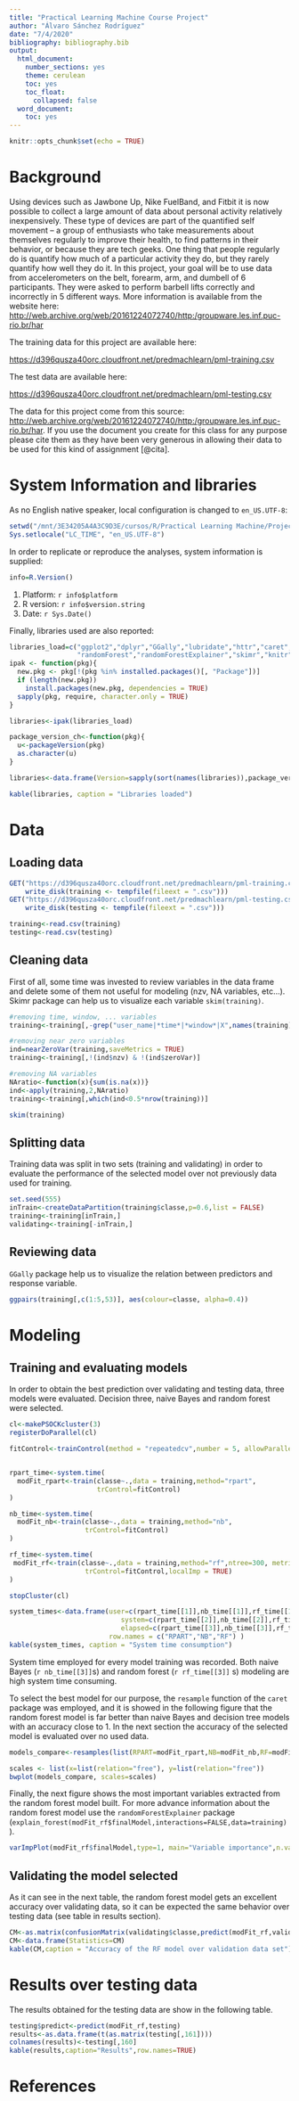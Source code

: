 ```yaml
---
title: "Practical Learning Machine Course Project"
author: "Álvaro Sánchez Rodríguez"
date: "7/4/2020"
bibliography: bibliography.bib
output: 
  html_document: 
    number_sections: yes
    theme: cerulean
    toc: yes
    toc_float: 
      collapsed: false
  word_document:
    toc: yes
---
```


```r
knitr::opts_chunk$set(echo = TRUE)
```

# Background

Using devices such as Jawbone Up, Nike FuelBand, and Fitbit it is now possible to collect a large amount of data about personal activity relatively inexpensively. These type of devices are part of the quantified self movement – a group of enthusiasts who take measurements about themselves regularly to improve their health, to find patterns in their behavior, or because they are tech geeks. One thing that people regularly do is quantify how much of a particular activity they do, but they rarely quantify how well they do it. In this project, your goal will be to use data from accelerometers on the belt, forearm, arm, and dumbell of 6 participants. They were asked to perform barbell lifts correctly and incorrectly in 5 different ways. More information is available from the website here: <http://web.archive.org/web/20161224072740/http:/groupware.les.inf.puc-rio.br/har>

The training data for this project are available here:

<https://d396qusza40orc.cloudfront.net/predmachlearn/pml-training.csv>

The test data are available here:

<https://d396qusza40orc.cloudfront.net/predmachlearn/pml-testing.csv>

The data for this project come from this source: <http://web.archive.org/web/20161224072740/http:/groupware.les.inf.puc-rio.br/har>. If you use the document you create for this class for any purpose please cite them as they have been very generous in allowing their data to be used for this kind of assignment [@cita].

# System Information and libraries

As no English native speaker, local configuration is changed to `en_US.UTF-8`:
```r
setwd("/mnt/3E34205A4A3C9D3E/cursos/R/Practical Learning Machine/Project")
Sys.setlocale("LC_TIME", "en_US.UTF-8")
```

In order to replicate or reproduce the analyses, system information is supplied:

```r
info=R.Version()
```
1. Platform: `r info$platform`
2. R version: `r info$version.string`
3. Date: `r Sys.Date()`

Finally, libraries used are also reported:

```r
libraries_load=c("ggplot2","dplyr","GGally","lubridate","httr","caret","doParallel",
                 "randomForest","randomForestExplainer","skimr","knitr")
ipak <- function(pkg){
  new.pkg <- pkg[!(pkg %in% installed.packages()[, "Package"])]
  if (length(new.pkg)) 
    install.packages(new.pkg, dependencies = TRUE)
  sapply(pkg, require, character.only = TRUE)
}

libraries<-ipak(libraries_load)

package_version_ch<-function(pkg){
  u<-packageVersion(pkg)
  as.character(u)
}

libraries<-data.frame(Version=sapply(sort(names(libraries)),package_version_ch))

kable(libraries, caption = "Libraries loaded")
```

# Data

## Loading data
```r

GET("https://d396qusza40orc.cloudfront.net/predmachlearn/pml-training.csv", 
    write_disk(training <- tempfile(fileext = ".csv")))
GET("https://d396qusza40orc.cloudfront.net/predmachlearn/pml-testing.csv", 
    write_disk(testing <- tempfile(fileext = ".csv")))

training<-read.csv(training)
testing<-read.csv(testing)

```

## Cleaning data

First of all, some time was invested to review variables in the data frame and delete some of them not useful for modeling (nzv, NA variables, etc...). Skimr package can help us to visualize each variable `skim(training)`.

```r
#removing time, window, ... variables
training<-training[,-grep("user_name|*time*|*window*|X",names(training))]

#removing near zero variables
ind=nearZeroVar(training,saveMetrics = TRUE)
training<-training[,!(ind$nzv) & !(ind$zeroVar)]

#removing NA variables
NAratio<-function(x){sum(is.na(x))}
ind<-apply(training,2,NAratio)
training<-training[,which(ind<0.5*nrow(training))]

skim(training)

```

## Splitting data
Training data was split in two sets (training and validating) in order to evaluate the performance of the selected model over not previously data used for training. 

```r
set.seed(555)
inTrain<-createDataPartition(training$classe,p=0.6,list = FALSE)
training<-training[inTrain,]
validating<-training[-inTrain,]

```

## Reviewing data
`GGally` package help us to visualize the relation between predictors and response variable.
```r
ggpairs(training[,c(1:5,53)], aes(colour=classe, alpha=0.4)) 
```

# Modeling

## Training and evaluating models

In order to obtain the best prediction over validating and testing data, three models were evaluated. Decision three, naive Bayes and random forest were selected. 

```r
cl<-makePSOCKcluster(3)
registerDoParallel(cl)

fitControl<-trainControl(method = "repeatedcv",number = 5, allowParallel = TRUE)


rpart_time<-system.time(
  modFit_rpart<-train(classe~.,data = training,method="rpart",
                      trControl=fitControl)
)

nb_time<-system.time(
  modFit_nb<-train(classe~.,data = training,method="nb",
                   trControl=fitControl)
)

rf_time<-system.time(
 modFit_rf<-train(classe~.,data = training,method="rf",ntree=300, metric="Accuracy",
                   trControl=fitControl,localImp = TRUE)
)

stopCluster(cl)
```

```r
system_times<-data.frame(user=c(rpart_time[[1]],nb_time[[1]],rf_time[[1]]),
                            system=c(rpart_time[[2]],nb_time[[2]],rf_time[[2]]),
                            elapsed=c(rpart_time[[3]],nb_time[[3]],rf_time[[3]]),
                         row.names = c("RPART","NB","RF") )
kable(system_times, caption = "System time consumption")
```
System time employed for every model training was recorded. Both naive Bayes (`r nb_time[[3]]`s) and random forest (`r rf_time[[3]]` s) modeling are high system time consuming.

To select the best model for our purpose, the `resample` function of the `caret` package was employed, and it is showed in the following figure that the random forest model is far better than naive Bayes and decision tree models with an accuracy close to 1. In the next section the accuracy of the selected model is evaluated over no used data. 

```r
models_compare<-resamples(list(RPART=modFit_rpart,NB=modFit_nb,RF=modFit_rf))
```

```r
scales <- list(x=list(relation="free"), y=list(relation="free"))
bwplot(models_compare, scales=scales)
```

Finally, the next figure shows the most important variables extracted from the random forest model built. For more advance information about the random forest model use the `randomForestExplainer` package (`explain_forest(modFit_rf$finalModel,interactions=FALSE,data=training)`).   

```r
varImpPlot(modFit_rf$finalModel,type=1, main="Variable importance",n.var=15)
```


## Validating the model selected {#validation}

As it can see in the next table, the random forest model gets an excellent accuracy over validating data, so it can be expected the same behavior over testing data (see table in results section). 

```r
CM<-as.matrix(confusionMatrix(validating$classe,predict(modFit_rf,validating)),what = "overall")
CM<-data.frame(Statistics=CM)
kable(CM,caption = "Accuracy of the RF model over validation data set")
```

# Results over testing data

The results obtained for the testing data are show in the following table. 

```r
testing$predict<-predict(modFit_rf,testing)
results<-as.data.frame(t(as.matrix(testing[,161])))
colnames(results)<-testing[,160]
kable(results,caption="Results",row.names=TRUE)
```

# References



